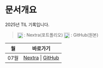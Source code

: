 # 문서개요
2025년 TIL 기록입니다.
> <img src="/vercel.svg" width="18" style="vertical-align:middle" /> : Nextra(포트폴리오)   <img src="/github.svg" width="18" style="vertical-align:middle" /> : GitHub(원본)

| 월 | 바로가기 |
|----|----------|
| 07월 | [Nextra](/til/til-2025/til-07) \| [GitHub](https://github.com/MinHyeok-lee1/TIL/blob/main/2025/07) |
